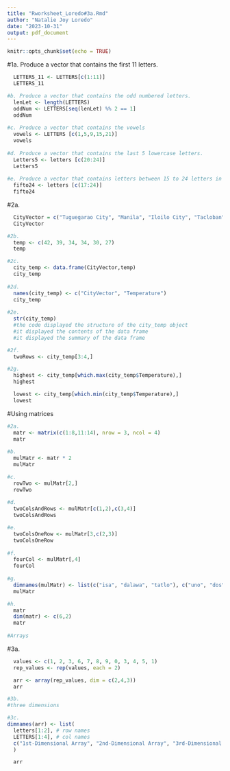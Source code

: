 ```yaml
---
title: "Rworksheet_Loredo#3a.Rmd"
author: "Natalie Joy Loredo"
date: "2023-10-31"
output: pdf_document
---
```


```r
knitr::opts_chunk$set(echo = TRUE)
```

#1a. Produce a vector that contains the first 11 letters.
```r
  LETTERS_11 <- LETTERS[c(1:11)]
  LETTERS_11   

#b. Produce a vector that contains the odd numbered letters.
  lenLet <- length(LETTERS)
  oddNum <- LETTERS[seq(lenLet) %% 2 == 1]
  oddNum
              
#c. Produce a vector that contains the vowels
  vowels <- LETTERS [c(1,5,9,15,21)]
  vowels
                 
#d. Produce a vector that contains the last 5 lowercase letters.
  Letters5 <- letters [c(20:24)]
  Letters5
                    
#e. Produce a vector that contains letters between 15 to 24 letters in lowercase.
  fifto24 <- letters [c(17:24)]
  fifto24
```

#2a. 
```r
  CityVector = c("Tuguegarao City", "Manila", "Iloilo City", "Tacloban", "Samal          Island", "Davao City")
  CityVector

#2b.
  temp <- c(42, 39, 34, 34, 30, 27)
  temp

#2c. 
  city_temp <- data.frame(CityVector,temp)
  city_temp
  
#2d.
  names(city_temp) <- c("CityVector", "Temperature")
  city_temp
  
#2e.
  str(city_temp)
  #the code displayed the structure of the city_temp object
  #it displayed the contents of the data frame
  #it displayed the summary of the data frame

#2f.
  twoRows <- city_temp[3:4,]

#2g.
  highest <- city_temp[which.max(city_temp$Temperature),]
  highest

  lowest <- city_temp[which.min(city_temp$Temperature),]
  lowest
```

#Using matrices
```r
#2a.
  matr <- matrix(c(1:8,11:14), nrow = 3, ncol = 4)
  matr
  
#b.
  mulMatr <- matr * 2
  mulMatr

#c.
  rowTwo <- mulMatr[2,]
  rowTwo
  
#d.
  twoColsAndRows <- mulMatr[c(1,2),c(3,4)]
  twoColsAndRows

#e. 
  twoColsOneRow <- mulMatr[3,c(2,3)]
  twoColsOneRow
  
#f.
  fourCol <- mulMatr[,4]
  fourCol
  
#g.
  dimnames(mulMatr) <- list(c("isa", "dalawa", "tatlo"), c("uno", "dos", "tres",        "quatro"))
  mulMatr

#h.
  matr
  dim(matr) <- c(6,2)
  matr
  
#Arrays
```

#3a. 
```r
  values <- c(1, 2, 3, 6, 7, 8, 9, 0, 3, 4, 5, 1)
  rep_values <- rep(values, each = 2)

  arr <- array(rep_values, dim = c(2,4,3))
  arr

#3b. 
#three dimensions

#3c.
dimnames(arr) <- list(
  letters[1:2], # row names
  LETTERS[1:4], # col names
  c("1st-Dimensional Array", "2nd-Dimensional Array", "3rd-Dimensional Array") # dim     names
  )

  arr
```
  